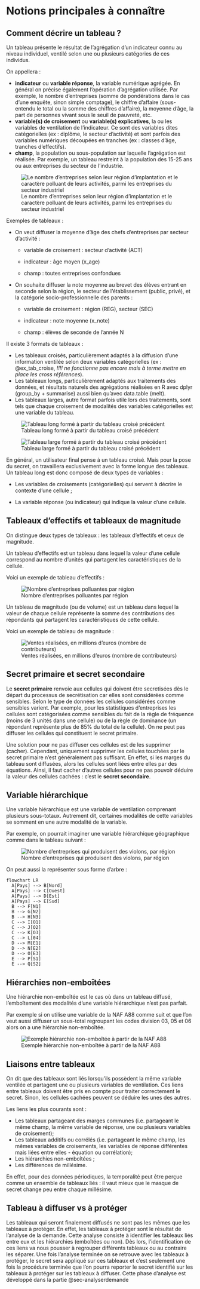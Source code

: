 # Notions principales à connaître {#sec-notions}

## Comment décrire un tableau ?

Un tableau présente le résultat de l'agrégation d'un indicateur connu au
niveau individuel, ventilé selon une ou plusieurs catégories de ces
individus.

On appellera :

-   **indicateur** ou **variable réponse**, la variable numérique
    agrégée. En général on précise également l'opération d'agrégation
    utilisée. Par exemple, le nombre d'entreprises (somme de
    pondérations dans le cas d'une enquête, sinon simple comptage), le
    chiffre d'affaire (sous-entendu le total ou la somme des chiffres
    d'affaire), la moyenne d'âge, la part de personnes vivant sous le
    seuil de pauvreté, etc.
-   **variable(s) de croisement** ou **variable(s) explicatives**, la ou
    les variables de ventilation de l'indicateur. Ce sont des variables
    dites catégorielles (ex : diplôme, le secteur d'activité) et sont
    parfois des variables numériques découpées en tranches (ex : classes
    d'âge, tranches d'effectifs).
-   **champ**, la population ou sous-population sur laquelle
    l'agrégation est réalisée. Par exemple, un tableau restreint à la
    population des 15-25 ans ou aux entreprises du secteur de
    l'industrie.

![Le nombre d'entreprises selon leur région d'implantation et le
caractère polluant de leurs activités, parmi les entreprises du secteur
industriel](images/presentation_vocab_tab.png){#ex_tab_croise}

Exemples de tableaux :

-   On veut diffuser la moyenne d'âge des chefs d'entreprises par
    secteur d'activité :

    -   variable de croisement : secteur d'activité (ACT)

    -   indicateur : âge moyen (x_age)

    -   champ : toutes entreprises confondues

-   On souhaite diffuser la note moyenne au brevet des élèves entrant en
    seconde selon la région, le secteur de l'établissement (public,
    privé), et la catégorie socio-professionnelle des parents :

    -   variable de croisement : région (REG), secteur (SEC)

    -   indicateur : note moyenne (x_note)

    -   champ : élèves de seconde de l'année N

Il existe 3 formats de tableaux :

-   Les tableaux croisés, particulièrement adaptés à la diffusion d'une
    information ventilée selon deux variables catégorielles (ex :
    @ex_tab_croise, *!!!! ne fonctionne pas encore mais à terme mettre
    en place les cross références*).
-   Les tableaux longs, particulièrement adaptés aux traitements des
    données, et résultats naturels des agrégations réalisées en R avec
    dplyr (group_by + summarise) aussi bien qu'avec data.table (melt).
-   Les tableaux larges, autre format parfois utile lors des
    traitements, sont tels que chaque croisement de modalités des
    variables catégorielles est une variable du tableau.

![Tableau long formé à partir du tableau croisé
précédent](images/tab_long_ex.png)

![Tableau large formé à partir du tableau croisé
précédent](images/tab_large_ex.png)

En général, un utilisateur final pense à un tableau croisé. Mais pour la
pose du secret, on travaillera exclusivement avec la forme longue des
tableaux. Un tableau long est donc composé de deux types de variables :

-   Les variables de croisements (catégorielles) qui servent à décrire
    le contexte d'une cellule ;

-   La variable réponse (ou indicateur) qui indique la valeur d'une
    cellule.

## Tableaux d'effectifs et tableaux de magnitude

On distingue deux types de tableaux : les tableaux d'effectifs et ceux
de magnitude.

Un tableau d'effectifs est un tableau dans lequel la valeur d'une
cellule correspond au nombre d'unités qui partagent les caractéristiques
de la cellule.

Voici un exemple de tableau d'effectifs :

![Nombre d'entreprises polluantes par
région](images/tab_effectif_ex.png)

Un tableau de magnitude (ou de volume) est un tableau dans lequel la
valeur de chaque cellule représente la somme des contributions des
répondants qui partagent les caractéristiques de cette cellule.

Voici un exemple de tableau de magnitude :

![Ventes réalisées, en millions d'euros (nombre de
contributeurs)](images/tab_magnitude_ex.png)

## Secret primaire et secret secondaire

Le **secret primaire** renvoie aux cellules qui doivent être secretisées
dès le départ du processus de secrétisation car elles sont considérées
comme sensibles. Selon le type de données les cellules considérées comme
sensibles varient. Par exemple, pour les statistiques d'entreprises les
cellules sont catégorisées comme sensibles du fait de la règle de
fréquence (moins de 3 unités dans une cellule) ou de la règle de
dominance (un répondant représente plus de 85% du total de la cellule).
On ne peut pas diffuser les cellules qui constituent le secret primaire.

Une solution pour ne pas diffuser ces cellules est de les supprimer
(cacher). Cependant, uniquement supprimer les cellules touchées par le
secret primaire n'est généralement pas suffisant. En effet, si les
marges du tableau sont diffusées, alors les cellules sont liées entre
elles par des équations. Ainsi, il faut cacher d'autres cellules pour ne
pas pouvoir déduire la valeur des cellules cachées : c'est le **secret
secondaire**.

## Variable hiérarchique

Une variable hiérarchique est une variable de ventilation comprenant
plusieurs sous-totaux. Autrement dit, certaines modalités de cette
variables se somment en une autre modalité de la variable.

Par exemple, on pourrait imaginer une variable hiérarchique géographique
comme dans le tableau suivant :

![Nombre d'entreprises qui produisent des violons, par
région](images/ex_hrc_prod_violons.png)

On peut aussi la représenter sous forme d'arbre :

```mermaid
flowchart LR
  A[Pays] --> B[Nord]
  A[Pays] --> C[Ouest]
  A[Pays] --> D[Est]
  A[Pays] --> E[Sud]
  B --> F[N1]
  B --> G[N2]
  B --> H[N3]
  C --> I[O1]
  C --> J[O2]
  C --> K[O3]
  C --> L[04]
  D --> M[E1]
  D --> N[E2]
  D --> O[E3]
  E --> P[S1]
  E --> Q[S2]
```

## Hiérarchies non-emboîtées

Une hiérarchie non-emboîtée est le cas où dans un tableau diffusé,
l'emboîtement des modalités d'une variable hiérarchique n'est pas
parfait.

Par exemple si on utilise une variable de la NAF A88 comme suit et que
l'on veut aussi diffuser un sous-total regroupant les codes division 03,
05 et 06 alors on a une hiérarchie non-emboîtée.

![Exemple hiérarchie non-emboîtée à partir de la NAF
A88](images/ex_hrc_nonemb.png)

## Liaisons entre tableaux

On dit que des tableaux sont liés lorsqu'ils possèdent la même variable
ventilée et partagent une ou plusieurs variables de ventilation. Ces
liens entre tableaux doivent être pris en compte pour traiter
correctement le secret. Sinon, les cellules cachées peuvent se déduire
les unes des autres.

Les liens les plus courants sont :

-   Les tableaux partageant des marges communes (i.e. partageant le même
    champ, la même variable de réponse, une ou plusieurs variables de
    croisement);
-   Les tableaux additifs ou corrélés (i.e. partageant le même champ,
    les mêmes variables de croisements, les variables de réponse
    différentes mais liées entre elles - équation ou corrélation);
-   Les hiérarchies non-emboîtées ;
-   Les différences de millésime.

En effet, pour des données périodiques, la temporalité peut être perçue
comme un ensemble de tableaux liés : il vaut mieux que le masque de
secret change peu entre chaque millésime.

## Tableau à diffuser vs à protéger

Les tableaux qui seront finalement diffusés ne sont pas les mêmes que
les tableaux à protéger. En effet, les tableaux à protéger sont le
résultat de l'analyse de la demande. Cette analyse consiste à identifier
les tableaux liés entre eux et les hiérarchies (emboîtées ou non). Dès
lors, l'identification de ces liens va nous pousser à regrouper
différents tableaux ou au contraire les séparer. Une fois l'analyse
terminée on se retrouve avec les tableaux à protéger, le secret sera
appliqué sur ces tableaux et c'est seulement une fois la procédure
terminée que l'on pourra reporter le secret identifié sur les tableaux à
protéger sur les tableaux à diffuser. Cette phase d'analyse est
développé dans la partie @sec-analyserdemande
